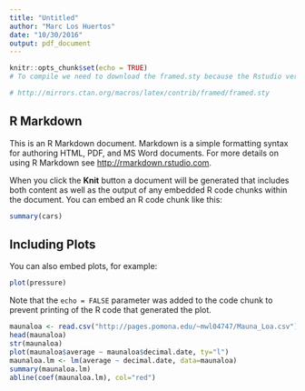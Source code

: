 ```yaml
---
title: "Untitled"
author: "Marc Los Huertos"
date: "10/30/2016"
output: pdf_document
---
```


```r
knitr::opts_chunk$set(echo = TRUE)
# To compile we need to download the framed.sty because the Rstudio version at Pomona can't find the style on its own. 

# http://mirrors.ctan.org/macros/latex/contrib/framed/framed.sty
```

## R Markdown

This is an R Markdown document. Markdown is a simple formatting syntax for authoring HTML, PDF, and MS Word documents. For more details on using R Markdown see <http://rmarkdown.rstudio.com>.

When you click the **Knit** button a document will be generated that includes both content as well as the output of any embedded R code chunks within the document. You can embed an R code chunk like this:

```r
summary(cars)
```

## Including Plots

You can also embed plots, for example:

```r
plot(pressure)
```

Note that the `echo = FALSE` parameter was added to the code chunk to prevent printing of the R code that generated the plot.


```r
maunaloa <- read.csv("http://pages.pomona.edu/~mwl04747/Mauna_Loa.csv")
head(maunaloa)
str(maunaloa)
plot(maunaloa$average ~ maunaloa$decimal.date, ty="l")
maunaloa.lm <- lm(average ~ decimal.date, data=maunaloa)
summary(maunaloa.lm)
abline(coef(maunaloa.lm), col="red")
```

